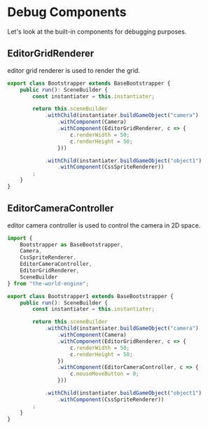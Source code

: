 
# Debug Components

Let's look at the built-in components for debugging purposes.

## EditorGridRenderer

editor grid renderer is used to render the grid.

```typescript
export class Bootstrapper extends BaseBootstrapper {
    public run(): SceneBuilder {
        const instantiater = this.instantiater;

        return this.sceneBuilder
            .withChild(instantiater.buildGameObject("camera")
                .withComponent(Camera)
                .withComponent(EditorGridRenderer, c => {
                    c.renderWidth = 50;
                    c.renderHeight = 50;
                }))

            .withChild(instantiater.buildGameObject("object1")
                .withComponent(CssSpriteRenderer))
        ;
    }
}
```

<DocumentGame bootstrapper={Bootstrapper1} ignoreEvents />

## EditorCameraController

editor camera controller is used to control the camera in 2D space.

```typescript
import { 
    Bootstrapper as BaseBootstrapper,
    Camera,
    CssSpriteRenderer,
    EditorCameraController,
    EditorGridRenderer,
    SceneBuilder
} from "the-world-engine";

export class Bootstrapper1 extends BaseBootstrapper {
    public run(): SceneBuilder {
        const instantiater = this.instantiater;

        return this.sceneBuilder
            .withChild(instantiater.buildGameObject("camera")
                .withComponent(Camera)
                .withComponent(EditorGridRenderer, c => {
                    c.renderWidth = 50;
                    c.renderHeight = 50;
                })
                .withComponent(EditorCameraController, c => {
                    c.mouseMoveButton = 0;
                }))

            .withChild(instantiater.buildGameObject("object1")
                .withComponent(CssSpriteRenderer))
        ;
    }
}
```

<DocumentGame bootstrapper={Bootstrapper2} handleEvents={true} />
